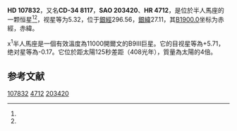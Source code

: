 {{Starbox begin
| name = HD 107832
}}
{{Starbox observe
| epoch = [[J2000.0|J2000.0]]
| constell = {{星座名待查}}<ref name=SIMBAD>{{cite web
 | url=http://simbad.u-strasbg.fr/simbad/sim-id?Ident=HR+4712
 | title =Pulsating variable Star
 | publisher=Centre de Données astronomiques de Strasbourg
 | work=SIMBAD
 | accessdate=2012-07-13}}</ref><ref name=DATA>{{cite web
 | url=http://vizier.u-strasbg.fr/viz-bin/VizieR-5?-out.add=.&-source=5050&-corr=PK=HR&-out.max=9999&HR=4712
 | title=VizieR Detailed Page
 | accessdate=2012-07-13
 | archive-date=2016-03-05
 | archive-url=https://web.archive.org/web/20160305030035/http://vizier.u-strasbg.fr/viz-bin/VizieR-5?-out.add=.&-source=5050&-corr=PK=HR&-out.max=9999&HR=4712
 | dead-url=no
 }}</ref>
| 星官 = 
| ra = {{RA|12|23|35.4}}<ref name=SIMBAD /><ref name=DATA />
| dec = {{DEC|-35|24|46}}<ref name=SIMBAD /><ref name=DATA />
| appmag_v = 5.32<ref name=SIMBAD /><ref name=DATA />
}}
{{Starbox character
| class = B9III<ref name=SIMBAD /><ref name=DATA />
| b-v = -0.08<ref name=SIMBAD /><ref name=DATA />
| u-b = <ref name=SIMBAD /><ref name=DATA />
| r-i = <ref name=SIMBAD /><ref name=DATA />
| variable = 
}}
{{Starbox astrometry
| radial_v = 
| prop_mo_ra = -10
| parallax = 
| p_error = 
}}
{{Starbox catalog
| names =CD-34 8117，[[SAO星表|SAO]] 203420，[[HD星表|HD]] 107832，[[HR星表|HR]] 4712}}
{{Starbox reference |Simbad=HR+4712}}
{{Starbox end}}

'''HD 107832'''，又名'''CD-34 8117'''，'''SAO 203420'''、'''HR 4712'''，是位於半人馬座的一颗恒星<ref name=SIMBAD /><ref name=DATA />，视星等为5.32，位于[[銀道座標系|銀經]]296.56，[[銀道座標系|銀緯]]27.11，其[[B1900.0|B1900.0]]坐标为赤經{{RA|12|18|19.7}}，赤緯{{DEC|-34|27.11|29}}。

x<sup>1</sup>半人馬座是一個有效溫度為11000開爾文的B9III巨星。它的目视星等為+5.71，绝对星等為-0.17。它位於距太陽125秒差距（408光年），質量為太陽的4倍。

== 参考文献 ==
{{reflist}}

{{star-stub}}

[[Category:HD和HDE天體|107832]]
[[Category:HR天體|4712]]
[[Category:SAO天體|203420]]